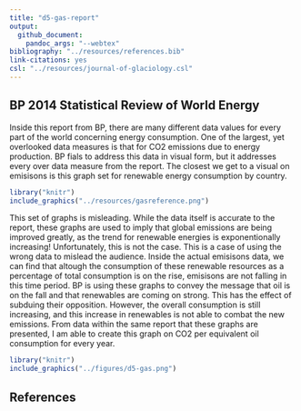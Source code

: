 ```yaml
---
title: "d5-gas-report"
output: 
  github_document:
    pandoc_args: "--webtex"
bibliography: "../resources/references.bib"
link-citations: yes
csl: "../resources/journal-of-glaciology.csl"
---
```


## BP 2014 Statistical Review of World Energy
Inside this report from BP, there are many different data values for every part of the world concerning energy consumption. One of the largest, yet overlooked data measures is that for CO2 emissions due to energy production. BP fials to address this data in visual form, but it addresses every over data measure from the report. The closest we get to a visual on emisisons is this graph set for renewable energy consumption by country.





```r
library("knitr")
include_graphics("../resources/gasreference.png")
```

This set of graphs is misleading. While the data itself is accurate to the report, these graphs are used to imply that global emissions are being improved greatly, as the trend for renewable energies is exponentionally increasing! Unfortunately, this is not the case. This is a case of using the wrong data to mislead the audience. Inside the actual emisisons data, we can find that altough the consumption of these renewable resources as a percentage of total consumption is on the rise, emisisons are not falling in this time period. BP is using these graphs to convey the message that oil is on the fall and that renewables are coming on strong. This has the effect of subduing their opposition. However, the overall consumption is still increasing, and this increase in renewables is not able to combat the new emissions. From data within the same report that these graphs are presented, I am able to create this graph on CO2 per equivalent oil consumption for every year.

```r
library("knitr")
include_graphics("../figures/d5-gas.png")
```








## References